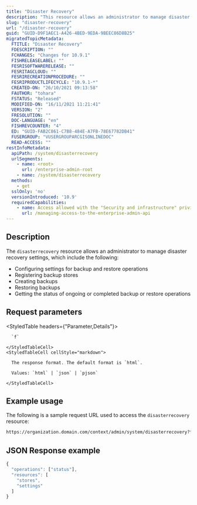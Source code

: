 ```yaml
---
title: "Disaster Recovery"
description: "This resource allows an administrator to manage disaster recovery settings."
slug: "disaster-recovery"
url: "/disaster-recovery"
guid: "GUID-D9F1AEC1-A426-4BED-9EDA-9BEEC86D8B25"
migratedTopicMetadata:
  FTITLE: "Disaster Recovery"
  FDESCRIPTION: ""
  FCHANGES: "Changes for 10.9.1"
  FISHRELEASELABEL: ""
  FESRISOFTWARERELEASE: ""
  FESRITAGCLOUD: ""
  FESRIRECREATIONPROCEDURE: ""
  FESRIPRODUCTLIFECYCLE: "10.9.1-*"
  CREATED-ON: "26/10/2021 09:13:58"
  FAUTHOR: "tohara"
  FSTATUS: "Released"
  MODIFIED-ON: "16/11/2021 11:21:41"
  VERSION: "2"
  FRESOLUTION: ""
  DOC-LANGUAGE: "en"
  FISHREVCOUNTER: "4"
  ED: "GUID-FAB2C861-C7B8-484E-A7FB-78E67782DB41"
  FUSERGROUP: "VUSERGROUPARCGISONLINEDOC"
  READ-ACCESS: ""
restInfoMetadata:
  apiPath: /system/disasterrecovery
  urlSegments:
    - name: <root>
      url: /enterprise-admin-root
    - name: /system/disasterrecovery
  methods:
    - get
  sslOnly: 'no'
  versionIntroduced: '10.9'
  requiredCapabilities:
    - name: Access allowed with the "Security and infrastructure" privilege
      url: /managing-access-to-the-enterprise-admin-api
---
```


## Description

The `disasterrecovery` resource allows an administrator to manage disaster recovery settings, which include the following:

- Configuring settings for backup and restore operations
- Registering backup stores
- Creating backups
- Restoring backups
- Getting the status of ongoing or completed backup or restore operations


##  Request parameters

<StyledTable headers={"Parameter,Details"}>
  <StyledTableRow>
    <StyledTableCell cellStyle="markdown">

      `f` 

    </StyledTableCell>
    <StyledTableCell cellStyle="markdown">

      The response format. The default format is `html`.

      Values: `html` | `json` | `pjson`

    </StyledTableCell>
  </StyledTableRow>
</StyledTable>


## Example usage

The following is a sample request URL used to access the `disasterrecovery` resource:

```markdown
https://organization.domain.com/context/admin/system/disasterrecovery?f=pjson
```

## JSON Response example

```javascript
{
  "operations": ["status"],
  "resources": [
    "stores",
    "settings"
  ]
}
```